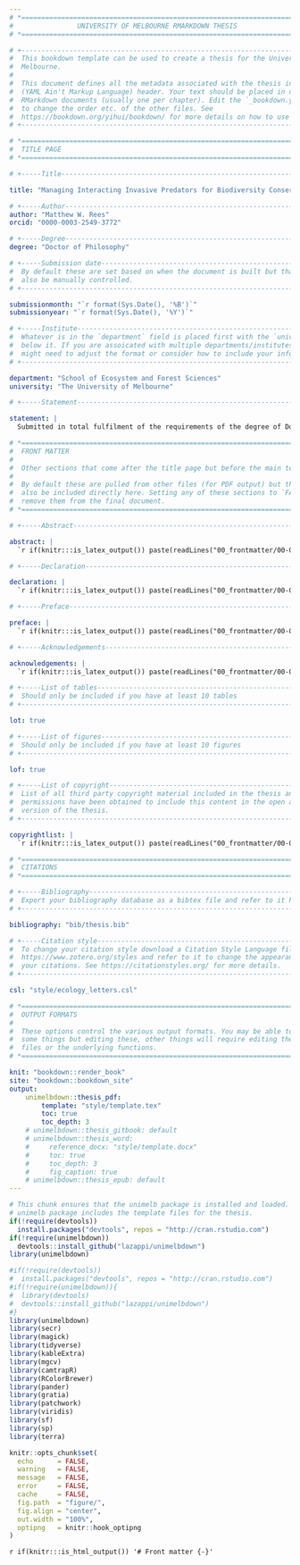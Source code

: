```yaml
---
# *============================================================================*
#                UNIVERSITY OF MELBOURNE RMARKDOWN THESIS
# *============================================================================*

# +----------------------------------------------------------------------------+
#  This bookdown template can be used to create a thesis for the University of
#  Melbourne.
#  
#  This document defines all the metadata associated with the thesis in a YAML
#  (YAML Ain't Markup Language) header. Your text should be placed in other 
#  RMarkdown documents (usually one per chapter). Edit the `_bookdown.yml` file
#  to change the order etc. of the other files. See 
#  https://bookdown.org/yihui/bookdown/ for more details on how to use bookdown.
# +----------------------------------------------------------------------------+

# *============================================================================*
#  TITLE PAGE
# *============================================================================*

# +-----Title------------------------------------------------------------------+

title: "Managing Interacting Invasive Predators for Biodiversity Conservation"

# +-----Author-----------------------------------------------------------------+
author: "Matthew W. Rees"
orcid: "0000-0003-2549-3772"

# +-----Degree-----------------------------------------------------------------+
degree: "Doctor of Philosophy"

# +-----Submission date--------------------------------------------------------+
#  By default these are set based on when the document is built but that they
#  also be manually controlled.
# +----------------------------------------------------------------------------+

submissionmonth: "`r format(Sys.Date(), '%B')`"
submissionyear: "`r format(Sys.Date(), '%Y')`"

# +-----Institute--------------------------------------------------------------+
#  Whatever is in the `department` field is placed first with the `university`
#  below it. If you are assoicated with multiple departments/institutes you
#  might need to adjust the format or consider how to include your information.
# +----------------------------------------------------------------------------+

department: "School of Ecosystem and Forest Sciences"
university: "The University of Melbourne"

# +-----Statement--------------------------------------------------------------+

statement: |
  Submitted in total fulfilment of the requirements of the degree of Doctor of Philosophy.

# *============================================================================*
#  FRONT MATTER
#
#  Other sections that come after the title page but before the main text.
#
#  By default these are pulled from other files (for PDF output) but they can
#  also be included directly here. Setting any of these sections to `FALSE` will
#  remove them from the final document.
# *============================================================================*

# +-----Abstract---------------------------------------------------------------+

abstract: |
  `r if(knitr:::is_latex_output()) paste(readLines("00_frontmatter/00-01-abstract.Rmd"), collapse = "\n  ")`

# +-----Declaration------------------------------------------------------------+

declaration: |
  `r if(knitr:::is_latex_output()) paste(readLines("00_frontmatter/00-02-declaration.Rmd"), collapse = "\n  ")`

# +-----Preface----------------------------------------------------------------+

preface: |
  `r if(knitr:::is_latex_output()) paste(readLines("00_frontmatter/00-03-preface.Rmd"), collapse = "\n  ")`

# +-----Acknowledgements-------------------------------------------------------+

acknowledgements: |
  `r if(knitr:::is_latex_output()) paste(readLines("00_frontmatter/00-04-acknowledge.Rmd"), collapse = "\n  ")`

# +-----List of tables---------------------------------------------------------+
#  Should only be included if you have at least 10 tables
# +----------------------------------------------------------------------------+

lot: true

# +-----List of figures--------------------------------------------------------+
#  Should only be included if you have at least 10 figures
# +----------------------------------------------------------------------------+

lof: true

# +-----List of copyright------------------------------------------------------+
#  List of all third party copyright material included in the thesis and whether
#  permissions have been obtained to include this content in the open access
#  version of the thesis.
# +----------------------------------------------------------------------------+

copyrightlist: |
  `r if(knitr:::is_latex_output()) paste(readLines("00_frontmatter/00-05-copyrightlist.Rmd"), collapse = "\n  ")`

# *============================================================================*
#  CITATIONS
# *============================================================================*

# +-----Bibliography-----------------------------------------------------------+
#  Export your bibliography database as a bibtex file and refer to it here.
# +----------------------------------------------------------------------------+

bibliography: "bib/thesis.bib"

# +-----Citation style---------------------------------------------------------+
#  To change your citation style download a Citation Style Language file from 
#  https://www.zotero.org/styles and refer to it to change the appearance of
#  your citations. See https://citationstyles.org/ for more details.
# +----------------------------------------------------------------------------+

csl: "style/ecology_letters.csl"

# *============================================================================*
#  OUTPUT FORMATS
#
#  These options control the various output formats. You may be able to control
#  some things but editing these, other things will require editing the template
#  files or the underlying functions.
# *============================================================================*

knit: "bookdown::render_book"
site: "bookdown::bookdown_site"
output: 
    unimelbdown::thesis_pdf:
        template: "style/template.tex"
        toc: true
        toc_depth: 3
    # unimelbdown::thesis_gitbook: default
    # unimelbdown::thesis_word:
    #     reference_docx: "style/template.docx"
    #     toc: true
    #     toc_depth: 3
    #     fig_caption: true
    # unimelbdown::thesis_epub: default
---
```


```r
# This chunk ensures that the unimelb package is installed and loaded. This
# unimelb package includes the template files for the thesis.
if(!require(devtools))
  install.packages("devtools", repos = "http://cran.rstudio.com")
if(!require(unimelbdown))
  devtools::install_github("lazappi/unimelbdown")
library(unimelbdown)

#if(!require(devtools))
#  install.packages("devtools", repos = "http://cran.rstudio.com")
#if(!require(unimelbdown)){
#  library(devtools)
#  devtools::install_github("lazappi/unimelbdown")
#}
library(unimelbdown)
library(secr)
library(magick)
library(tidyverse)
library(kableExtra)
library(mgcv)            
library(camtrapR)        
library(RColorBrewer)    
library(pander)          
library(gratia)
library(patchwork)
library(viridis)         
library(sf) 
library(sp) 
library(terra)

```

```r
knitr::opts_chunk$set(
  echo      = FALSE,
  warning   = FALSE,
  message   = FALSE,
  error     = FALSE,
  cache     = FALSE,
  fig.path  = "figure/",
  fig.align = "center",
  out.width = "100%",
  optipng   = knitr::hook_optipng
)
```

<!-- This is required for HTML output. If there is no text in index.Rmd then
index.html will not be created. -->
`r if(knitr:::is_html_output()) '# Front matter {-}'`
